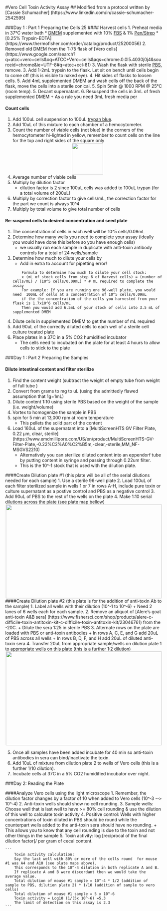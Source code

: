 #Vero Cell Toxin Activity Assay 
## Modified from a protocol written by [Cassie Schumacher] (https://www.linkedin.com/in/cassie-schumacher-2542595)

###Day 1 : Part 1 Preparing the Cells
25
#### Harvest cells
1. Preheat media in 37°C water bath
	* [DMEM](https://www.thermofisher.com/order/catalog/product/11965092) supplemented with 10% [FBS](https://www.thermofisher.com/order/catalog/product/16140071) & 1% [Pen/Strep](https://www.thermofisher.com/order/catalog/product/15140122)
	* [0.25% Trypsin-EDTA] (https://www.thermofisher.com/order/catalog/product/25200056)
2. Removed old DMEM from  the T‐75 flask  of [Vero cells] (https://www.google.com/search?q=atcc+vero+cells&oq=ATCC+Vero+cells&aqs=chrome.0.0l5.4030j0j4&sourceid=chrome&ie=UTF-8#q=atcc+ccl-81)
3. Wash the flask with sterile [PBS](https://www.thermofisher.com/order/catalog/product/10010023), remove.
3. Add 1-2mL trypsin to the flask. Let sit on bench until cells begin to come off (this is visible to naked eye).
4. Hit sides of flasks to loosen cells. 
5. Add 4mL supplemented DMEM and wash cells off the back of the flask, move the cells into a sterile conical.
5. Spin 5min @ 1000 RPM @ 25°C (room temp).
5. Decant supernatant.
6. Resuspend the cells in 3mL of fresh supplemented DMEM
	+ As a rule you need 3mL fresh media per 

#### Count cells
1.	Add 100uL cell suspension to 100uL [trypan blue](https://www.thermofisher.com/order/catalog/product/15250061).
2.	Add 10uL of this mixture to each chamber of a hemocytometer.
3. Count the number of viable cells (not blue) in the corners of the hemocytometer hi-lighted in yellow, remember to count cells on the line for the top and right sides of the square only 
<div style="text-align:center"><img src ="hthttps://cloud.githubusercontent.com/assets/10421686/17569669/4b216796-5f17-11e6-8a21-c3bcc9eec3e8.jpg" width="100" height="100" /></div> 
4.	Average number of viable cells
5.	Multiply by dilution factor 
	+ dilution factor is 2 since 100uL cells was added to 100uL trypan (for a total volume of 200uL)
6.	Multiply by correction factor to give cells/mL, the correction factor for the part we count is always 10^4
7.	Multiply by total volume to give total number of cells

#### Re-suspend cells to desired concentration and seed plate 
1. The concentration of cells in each well will be 10^5 cells/0.09mL 
2. Determine how many wells you need  to complete your assay (ideally you would have done this before so you have enough cells)
	+ we usually run each sample in duplicate with anti-toxin antibody controls for a total of 24 wells/sample
3. Determine how much to dilute your cells by 
 	+ Add in extra to account for pipetting error! 
 
	```
		Formula to determine how much to dilute your cell stock:     
		x (mL of stock cells from step 6 of Harvest cells) = (number of cells/mL) / (10^5 cells/0.09mL) * # mL required to complete the assay 
		For example: If you are running one 96-well plate, you would need  100mL of cells at a concentration of 10^5 cells/0.09mL 
		if the the concentration of the cells you harvested from your flask is 1.7x10^6 cells/mL 
		Then you would add 6.5mL of your stock of cells into 3.5 mL of supplemented DMEM 
 	```
4. Dilute cells in supplemented DMEM to get the number of mL required 
5. Add 90uL of the correctly diluted cells to each well of a sterile cell culture treated plate
6.  Place plates in a 37C in a 5% CO2 humidified incubator
	+ The cells need to incubated on the plate for at least 4 hours to allow cells to stick to the plate  

###Day 1 : Part 2 Preparing the Samples  

#### Dilute intestinal content and filter sterilize  
1.	Find the content weight (subtract the weight of empty tube from weight of full tube ) 
2.	Convert from grams to mg to uL (using the admittedly flawed assumption that 1g=1mL)
3.  Dilute content 1:10 using sterile PBS based on the weight of the sample (i.e. weight/volume)
4. 	Vortex to homogenize the sample in PBS
5. spin for 5 min at 13,000 rpm at room temperature
	+ This pellets the solid part of the content 
6. Load 160uL of the supernatant into a [MultiScreenHTS GV Filter Plate, 0.22 µm, clear, sterile] (https://www.emdmillipore.com/US/en/product/MultiScreenHTS-GV-Filter-Plate,-0.22%C2%A0%C2%B5m,-clear,-sterile,MM_NF-MSGVS2210)
	+ Alternatively you can sterilize diluted content  into an eppendorf tube by putting content in syringe and passing through 0.22um filter. 
	+ This is the 10^‐1 stock that is used with the dilution plate.

####Create Dilution plate #1 (this plate will be all of the serial dilutions needed for each sample) 
1. Use a sterile 96-well plate
2. Load 100uL of each filter sterilized sample in wells 1 or 7 in rows A-H, include pure toxin or culture supernatant as a postive control and PBS as a negative control 
3. Add 90uL of PBS to the rest of the wells on the plate
4. Make 1:10 serial dilutions across the plate (see plate map bellow) 
<div style="text-align:center"><img src ="https://cloud.githubusercontent.com/assets/10421686/17569675/523a1b04-5f17-11e6-926b-e5253f54a7ac.jpg" width="500" height="300" /></div> 


####Create Dilution plate #2 (this plate is for the addition of  anti-toxin Ab to the sample)
1. Label all wells with their dilution (10^‐1  to 10^‐6)
  	+  Need 2 lanes of 6 wells each for each sample.
2.  Remove an aliquot of [Alere's goat anti-toxin A&B sera] (https://www.fishersci.com/shop/products/alere-c-difficile-toxin-antitoxin-kit-c-difficile-toxin-antitoxin-kit/23046761) from the -20C.
	+  Dilute the sera 1:25 in sterile PBS 
3.	Alternate rows on the plate are  loaded with PBS or anti-toxin antibodies 
	+ In rows A, C, E, and G add 20uL of PBS  across all wells
	+ In rows B, D, F, and H add 20uL of diluted anti-toxin sera 
4. Transfer 20uL from appropriate sample/wells on dilution plate 1 to appropriate wells on this plate  (this is a further 1:2 dilution)
<div style="text-align:center"><img src ="https://cloud.githubusercontent.com/assets/10421686/17569686/5c28996a-5f17-11e6-9b92-11ff5c4e28ae.jpg" width="500" height="300" /></div> 
5. Once all samples have been added incubate for 40 min so anti-toxin antibodies in sera can bind/inactivate the toxin. 
6. Add 10uL of mixture from  dilution plate 2 to wells of Vero cells (this is a further 1/10 dilution).
7. Incubate cells at 37C in a 5% CO2 humidified incubator over night.

###Day 2:  Reading the Plate 

####Analyze Vero cells using the light microscope
1.	Remember, the dilution factor changes by a factor of 10 when added to Vero cells (10^‐3  -­‐> 10^‐4)
2.	Anti-toxin wells should show no cell rounding.
3.	Sample wells: Choose well that is last well to have >= 80% cell rounding & use the dilution of this well to calculate  toxin activity 
4.	Positive control: Wells with higher concentrations of toxin  diluted in PBS should be round while the counterpart wells added to the anti-toxin sera should have no rounding. 
	+ This allows you to know that any cell rounding is due to the toxin and not other things in the sample 
5. 	Toxin activity:  log [reciprocal of the final dilution factor]/ per gram of cecal content.

	```
		Toxin activity calculation: 
		Say the last well with 80% or more of the cells round  for mouse #1 was A4 and A10 (see plate maps above).
		This corresponds to the 10^-4 dilution in both replicate A and B. 
		If replicate A and B were discordant then we would take the average value. 
		Total dilution of mouse #1 sample = 10^-4 * 1/2 (addition of sample to PBS, dilution plate 2) * 1/10 (addition of sample to vero cells) 
		Total dilution of mouse #1 sample = 5 x 10^-6 
		Toxin activity = Log10 (1/(5x 10^-6) =5.3 
		The limit of detection on this assay is 2.3 
 	```
